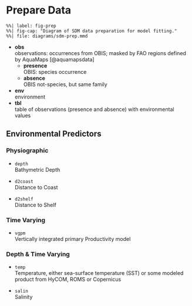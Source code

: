 # Prepare Data

```mermaid
%%| label: fig-prep
%%| fig-cap: "Diagram of SDM data preparation for model fitting."
%%| file: diagrams/sdm-prep.mmd
```

-   **obs\
    **observations: occurrences from OBIS; masked by FAO regions defined by AquaMaps [@aquamapsdata]
    -   **presence**\
        OBIS: species occurrence
    -   **absence**\
        OBIS not-species, but same family
-   **env\
    **environment
-   **tbl**\
    table of observations (presence and absence) with environmental values

## Environmental Predictors

### Physiographic

-   `depth`\
    Bathymetric Depth

-   `d2coast`\
    Distance to Coast

-   `d2shelf`\
    Distance to Shelf

### Time Varying

-   `vgpm`\
    Vertically integrated primary Productivity model

### Depth & Time Varying

-   `temp`\
    Temperature, either sea-surface temperature (SST) or some modeled product from HyCOM, ROMS or Copernicus

-   `salin`\
    Salinity
